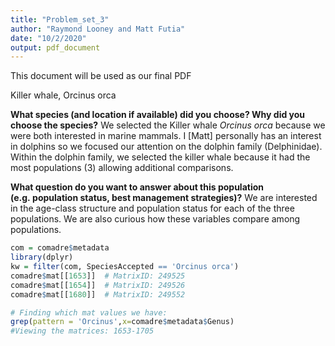 ```yaml
---
title: "Problem_set_3"
author: "Raymond Looney and Matt Futia"
date: "10/2/2020"
output: pdf_document
---
```


This document will be used as our final PDF

Killer whale, Orcinus orca

**What species (and location if available) did you choose? Why did you choose the species?**
We selected the Killer whale *Orcinus orca* because we were both interested in marine mammals. I [Matt] personally has an interest in dolphins so we focused our attention on the dolphin family (Delphinidae). Within the dolphin family, we selected the killer whale because it had the most populations (3) allowing additional comparisons.

**What question do you want to answer about this population (e.g. population status, best management strategies)?**
We are interested in the age-class structure and population status for each of the three populations. We are also curious how these variables compare among populations.


```r
com = comadre$metadata
library(dplyr)
kw = filter(com, SpeciesAccepted == 'Orcinus orca')
comadre$mat[[1653]]  # MatrixID: 249525
comadre$mat[[1654]]  # MatrixID: 249526
comadre$mat[[1680]]  # MatrixID: 249552
```


```r
# Finding which mat values we have:
grep(pattern = 'Orcinus',x=comadre$metadata$Genus)
#Viewing the matrices: 1653-1705

```


